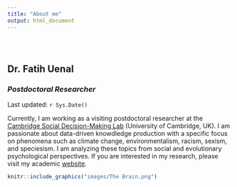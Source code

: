 ```yaml
---
title: "About me"
output: html_document
---
```


<style type="text/css">
.title {
  display: none;
}

#getting-started img {
  margin-right: 10px;
}

</style>

<div class="row" style="padding-top: 30px;">
<div class="col-sm-6">

# **Dr. Fatih Uenal**
### *Postdoctoral Researcher* {style="padding-top: 0px;"}

Last updated: `r Sys.Date()`


Currently, I am working as a visiting postdoctoral researcher at the [Cambridge Social Decision-Making Lab](https://www.sdmlab.psychol.cam.ac.uk/) (University of Cambridge, UK). I am passionate about data-driven knowdledge production  with a specific focus on phenomena such as climate change, environmentalism, racism, sexism, and speciesism. I am analyzing these topics from social and evolutionary psychological perspectives. 
If you are interested in my research, please visit my academic [website](https://scholar.harvard.edu/fatih-uenal).

</div>
<div class="col-sm-6">

<a href="https://scholar.harvard.edu/fatih-uenal">
```r
knitr::include_graphics("images/The Brain.png")
```
</a>


</div>
</div>

